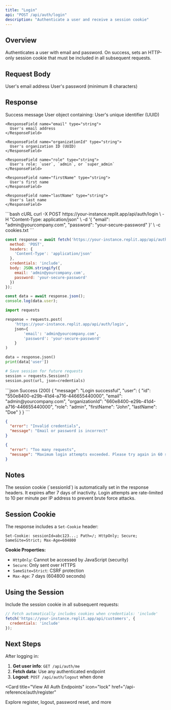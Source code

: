 ```yaml
---
title: "Login"
api: "POST /api/auth/login"
description: "Authenticate a user and receive a session cookie"
---
```


## Overview

Authenticates a user with email and password. On success, sets an HTTP-only session cookie that must be included in all subsequent requests.

## Request Body

<ParamField body="email" type="string" required>
  User's email address
</ParamField>

<ParamField body="password" type="string" required>
  User's password (minimum 8 characters)
</ParamField>

## Response

<ResponseField name="message" type="string">
  Success message
</ResponseField>

<ResponseField name="user" type="object">
  User object containing:
  
  <Expandable title="user properties">
    <ResponseField name="id" type="string">
      User's unique identifier (UUID)
    </ResponseField>
    
    <ResponseField name="email" type="string">
      User's email address
    </ResponseField>
    
    <ResponseField name="organizationId" type="string">
      User's organization ID (UUID)
    </ResponseField>
    
    <ResponseField name="role" type="string">
      User's role: `user`, `admin`, or `super_admin`
    </ResponseField>
    
    <ResponseField name="firstName" type="string">
      User's first name
    </ResponseField>
    
    <ResponseField name="lastName" type="string">
      User's last name
    </ResponseField>
  </Expandable>
</ResponseField>

<RequestExample>
```bash cURL
curl -X POST https://your-instance.replit.app/api/auth/login \
  -H "Content-Type: application/json" \
  -d '{
    "email": "admin@yourcompany.com",
    "password": "your-secure-password"
  }' \
  -c cookies.txt
```

```javascript JavaScript
const response = await fetch('https://your-instance.replit.app/api/auth/login', {
  method: 'POST',
  headers: {
    'Content-Type': 'application/json'
  },
  credentials: 'include',
  body: JSON.stringify({
    email: 'admin@yourcompany.com',
    password: 'your-secure-password'
  })
});

const data = await response.json();
console.log(data.user);
```

```python Python
import requests

response = requests.post(
    'https://your-instance.replit.app/api/auth/login',
    json={
        'email': 'admin@yourcompany.com',
        'password': 'your-secure-password'
    }
)

data = response.json()
print(data['user'])

# Save session for future requests
session = requests.Session()
session.post(url, json=credentials)
```
</RequestExample>

<ResponseExample>
```json Success (200)
{
  "message": "Login successful",
  "user": {
    "id": "550e8400-e29b-41d4-a716-446655440000",
    "email": "admin@yourcompany.com",
    "organizationId": "660e8400-e29b-41d4-a716-446655440000",
    "role": "admin",
    "firstName": "John",
    "lastName": "Doe"
  }
}
```

```json Error - Invalid Credentials (401)
{
  "error": "Invalid credentials",
  "message": "Email or password is incorrect"
}
```

```json Error - Too Many Attempts (429)
{
  "error": "Too many requests",
  "message": "Maximum login attempts exceeded. Please try again in 60 seconds."
}
```
</ResponseExample>

## Notes

<Info>
The session cookie (`sessionId`) is automatically set in the response headers. It expires after 7 days of inactivity.
</Info>

<Warning>
Login attempts are rate-limited to 10 per minute per IP address to prevent brute force attacks.
</Warning>

## Session Cookie

The response includes a `Set-Cookie` header:

```
Set-Cookie: sessionId=abc123...; Path=/; HttpOnly; Secure; SameSite=Strict; Max-Age=604800
```

**Cookie Properties:**
- `HttpOnly`: Cannot be accessed by JavaScript (security)
- `Secure`: Only sent over HTTPS
- `SameSite=Strict`: CSRF protection
- `Max-Age`: 7 days (604800 seconds)

## Using the Session

Include the session cookie in all subsequent requests:

```javascript
// Fetch automatically includes cookies when credentials: 'include'
fetch('https://your-instance.replit.app/api/customers', {
  credentials: 'include'
});
```

## Next Steps

After logging in:
1. **Get user info**: `GET /api/auth/me`
2. **Fetch data**: Use any authenticated endpoint
3. **Logout**: `POST /api/auth/logout` when done

<Card
  title="View All Auth Endpoints"
  icon="lock"
  href="/api-reference/auth/register"
>
  Explore register, logout, password reset, and more
</Card>
